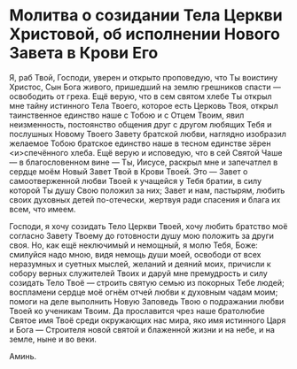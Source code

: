 # Молитва о созидании Тела Церкви Христовой, об исполнении Нового Завета в Крови Его

Я, раб Твой, Господи, уверен и открыто проповедую, что Ты воистину Христос, Сын Бога живого, пришедший на землю грешников спасти — освободить от греха. Ещё верую, что в сем святом хлебе Ты открыл мне тайну истинного Тела Твоего, которое есть Церковь Твоя, открыл таинственное единство наше с Тобою и с Отцем Твоим, явил неизменность, постоянство общения друг с другом любящих Тебя и послушных Новому Твоего Завету братской любви, наглядно изобразил желаемое Тобою братское единство наше в тесном единстве зёрен &lt;и&gt;спечённого хлеба. Ещё верую и исповедую, что в сей Святой Чаше — в благословенном вине — Ты, Иисусе, раскрыл мне и запечатлел в сердце моём Новый Завет Твой в Крови Твоей. Это — Завет о самоотверженной любви Твоей к учащейся у Тебя братии, в силу которой Ты душу Свою положил за них; Завет и нам, пастырям, любить своих духовных детей по-отечески, жертвуя ради спасения и блага их всем, что имеем.

Господи, я хочу созидать Тело Церкви Твоей, хочу любить братство моё согласно Завету Твоему до готовности душу мою положить за други своя. Но, как ещё неключимый и немощный, я молю Тебя, Боже: смилуйся надо мною, видя немощь души моей, освободи от всех неразумных и суетных мыслей, желаний и деяний моих, причисли к собору верных служителей Твоих и даруй мне премудрость и силу созидать Тело Твоё — строить святую семью из покорных Тебе людей; воспламени сердце моё огнём отчей любви к духовным чадам моим; помоги на деле выполнить Новую Заповедь Твою о подражании любви Твоей ко ученикам Твоим. Да прославится чрез наше братолюбие Святое имя Твоё среди окружающих нас мира, яко имя истинного Царя и Бога — Строителя новой святой и блаженной жизни и на небе, и на земле, ныне и во веки.

Аминь.
